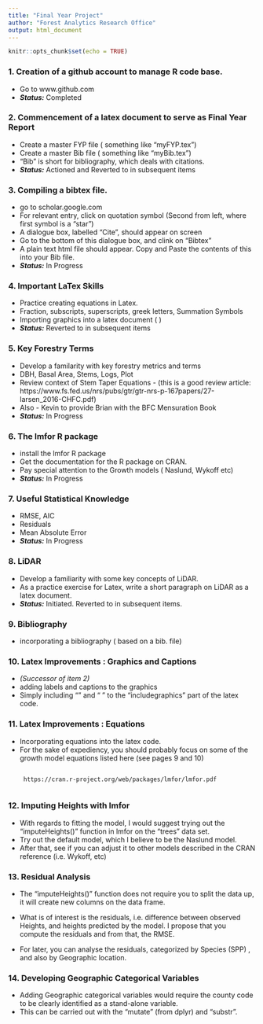 ---
title: "Final Year Project"
author: "Forest Analytics Research Office"
output: html_document
---

```{r setup, include=FALSE}
knitr::opts_chunk$set(echo = TRUE)
```


### 1. Creation of a github account to manage R code base.
 - Go to www.github.com
 - ***Status:*** Completed

### 2. Commencement of a latex document to serve as Final Year Report
 - Create a master FYP file ( something like "myFYP.tex")
 - Create a master Bib file ( something like "myBib.tex")
 - "Bib" is short for bibliography, which deals with citations.
 - ***Status:*** Actioned and Reverted to in subsequent items


### 3. Compiling a bibtex file.
 - go to scholar.google.com
 - For relevant entry, click on quotation symbol (Second from left, where first symbol is a "star")
 - A dialogue box, labelled "Cite", should appear on screen
 - Go to the bottom of this dialogue box, and clink on "Bibtex"
 - A plain text html file should appear. Copy and Paste the contents of this into your Bib file.
 - ***Status:*** In Progress

### 4. Important LaTex Skills
 - Practice creating equations in Latex.
 - Fraction, subscripts, superscripts, greek letters, Summation Symbols
 - Importing graphics into a latex document ( \includegraphics{})
 - ***Status:*** Reverted to in subsequent items

### 5. Key Forestry Terms
 - Develop a familarity with key forestry metrics and terms
 - DBH, Basal Area, Stems, Logs, Plot
 - Review context of Stem Taper Equations - (this is a good review article: https://www.fs.fed.us/nrs/pubs/gtr/gtr-nrs-p-167papers/27-larsen_2016-CHFC.pdf)
 - Also - Kevin to provide Brian with the BFC Mensuration Book 
 - ***Status:*** In Progress

### 6. The lmfor R package
 - install the lmfor R package
 - Get the documentation for the R package on CRAN.
 - Pay special attention to the Growth models ( Naslund, Wykoff etc)
 - ***Status:*** In Progress

### 7. Useful Statistical Knowledge
 - RMSE, AIC
 - Residuals
 - Mean Absolute Error  
 - ***Status:*** In Progress
 
### 8. LiDAR
 - Develop a familiarity with some key concepts of LiDAR.
 - As a practice exercise for Latex, write a short paragraph on LiDAR as a latex document.
 - ***Status:*** Initiated. Reverted to in subsequent items.
 
 
### 9. Bibliography
 - incorporating a bibliography ( based on a bib. file)

### 10. Latex Improvements : Graphics and Captions
 - *(Successor of item 2)*
 - adding labels and captions to the graphics 
 - Simply including "\label{graphic1.jpg}" and "\caption{graphic1.jpg}" to the "includegraphics" part of the   latex code.

### 11. Latex Improvements : Equations
 - Incorporating equations into the latex code. 
 - For the sake of expediency, you should probably focus on some of the growth model equations listed here 
 (see pages 9 and 10)
 <pre><code>
 https://cran.r-project.org/web/packages/lmfor/lmfor.pdf
 </code></pre>
 
### 12. Imputing Heights with lmfor
 - With regards to fitting the model, I would suggest trying out the "imputeHeights()" function in 
 lmfor on the "trees" data set.
 - Try out the default model, which I believe to be the Naslund model.
 - After that, see if you can adjust it to other models described in the CRAN reference (i.e. Wykoff, etc)


### 13. Residual Analysis 
 - The "imputeHeights()"  function does not require you to split the data up, it will create new columns on the data frame. 
 - What is of interest is the residuals, i.e. difference between observed Heights, and heights predicted by the model. I propose that you compute the residuals and from that, the RMSE.

- For later, you can analyse the residuals, categorized by Species (SPP) , and also by Geographic location.

### 14. Developing Geographic Categorical Variables 

 - Adding Geographic categorical variables would require the county code to be clearly identified as a stand-alone variable.  
- This can be carried out with the "mutate" (from dplyr) and "substr". 


 
